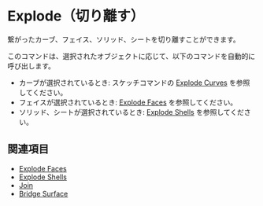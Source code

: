 
# Explode（切り離す）

<Reference shortcut="Alt + J" command="Explode" button="" />

繋がったカーブ、フェイス、ソリッド、シートを切り離すことができます。

このコマンドは、選択されたオブジェクトに応じて、以下のコマンドを自動的に呼び出します。
- カーブが選択されているとき: スケッチコマンドの [Explode Curves](#explode-curve) を参照してください。
- フェイスが選択されているとき: [Explode Faces](./explode-faces) を参照してください。
- ソリッド、シートが選択されているとき: [Explode Shells](./explode-shells) を参照してください。

## 関連項目
- [Explode Faces](./explode-faces)
- [Explode Shells](./explode-shells)
- [Join](./join)
- [Bridge Surface](./bridge-surface)
















